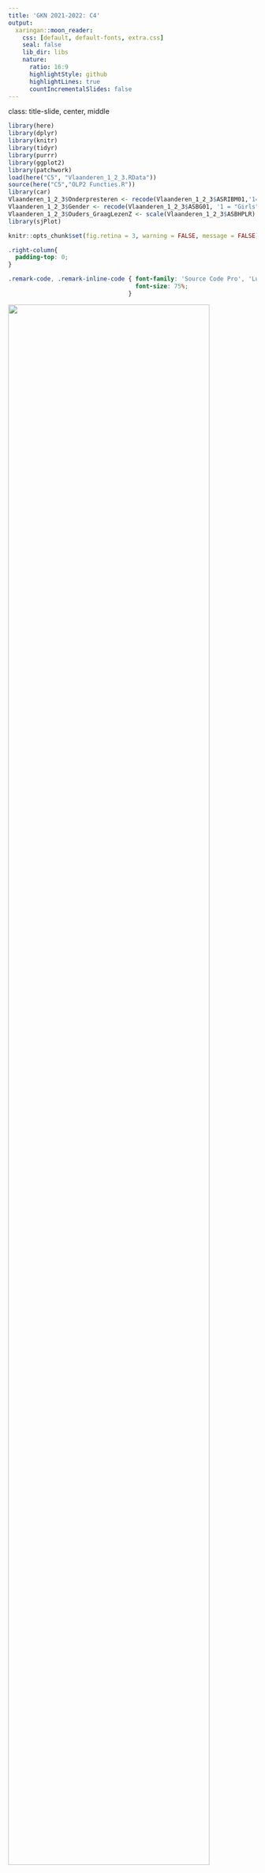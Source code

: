 ```yaml
---
title: 'GKN 2021-2022: C4'
output:
  xaringan::moon_reader:
    css: [default, default-fonts, extra.css]
    seal: false
    lib_dir: libs
    nature:
      ratio: 16:9
      highlightStyle: github
      highlightLines: true
      countIncrementalSlides: false
---
```

class: title-slide, center, middle

<style>
.center2 {
  margin: 0;
  position: absolute;
  top: 50%;
  left: 50%;
  -ms-transform: translate(-50%, -50%);
  transform: translate(-50%, -50%);
}
</style>

```r
library(here)
library(dplyr)
library(knitr)
library(tidyr)
library(purrr)
library(ggplot2)
library(patchwork)
load(here("C5", "Vlaanderen_1_2_3.RData"))
source(here("C5","OLP2 Functies.R"))
library(car)
Vlaanderen_1_2_3$Onderpresteren <- recode(Vlaanderen_1_2_3$ASRIBM01,'1=1;2=1;3=0;4=0;5=0')
Vlaanderen_1_2_3$Gender <- recode(Vlaanderen_1_2_3$ASBG01, '1 = "Girls"; 2 = "Boys"') 
Vlaanderen_1_2_3$Ouders_GraagLezenZ <- scale(Vlaanderen_1_2_3$ASBHPLR) 
library(sjPlot)
```

```r
knitr::opts_chunk$set(fig.retina = 3, warning = FALSE, message = FALSE)
```

```css
.right-column{
  padding-top: 0;
}

.remark-code, .remark-inline-code { font-family: 'Source Code Pro', 'Lucida Console', Monaco, monospace;
                                    font-size: 75%;
                                  }


```


<div class="my-logo-left"> <img src="img/UA-eng-hor-1-RGB.jpg" width="90%"/> </div>


# GKN - Contactmoment 5
.font160[
.SW-greenD[Logistische regressieanalyses (Deel 1)] 
]
Sven De Maeyer & Bea Mertens

.font80[
.UA-red[
09/12/2021
]
]

---
class: inverse-green, center, middle

# Categorische afhankelijke variabelen

---
## Categorische afhankelijke variabelen

<br>

```r
knitr::include_graphics("Fig/to_be_or_not_to_be.jpg")
```

---

## Categorische afhankelijke variabelen

Enkele klassiekers:

- Al dan niet slagen;
- Al dan niet doorstromen;
- Al dan niet falen;
- Al dan niet nieuwe job;
- Al dan niet norm halen;
- ...     
<br>    

Maar soms ook handig bij numerieke variabelen ...

---
## Categorische afhankelijke variabelen

Variabelen met meerdere categorieën zijn herleidbaar tot een reeks van .SW-greenD[**dummyvariabelen**]

<br>

Voor elke categorie kan je een variabele maken die aangeeft of een respondent al dan niet tot die categorie behoort

---
## Vb. Onderpresteerders... in PIRLS

Leesvaardigheid van Vlaamse lln. in 5 categorieën ingedeeld (variabele `ASRIBM01`):

1. BELOW 400                     (code 1)
2. AT OR ABOVE 400 BUT BELOW 475 (code 2)
3. AT OR ABOVE 475 BUT BELOW 550 (code 3)
4. AT OR ABOVE 550 BUT BELOW 625 (code 4)
5. AT OR ABOVE 625               (code 5)

<br>

Code 1 en 2 samen vormen een groep van onderpresterende leerlingen

```r
table(Vlaanderen_1_2_3$ASRIBM01)
```

---
## Onderpresteerders - afhankelijke var. hercoderen

Eerst **hercoderen**... 

<br>

> Dummyvariabele maken die aanstaat voor 'Onderpresteren' (dus voor leerlingen met code 1 of 2 voor de variabele `ASRIBM01`)

<br>

```r
library(car)
Vlaanderen_1_2_3$Onderpresteren <- recode(Vlaanderen_1_2_3$ASRIBM01,
                                          '1=1;2=1;3=0;4=0;5=0')
table(Vlaanderen_1_2_3$ASRIBM01, Vlaanderen_1_2_3$Onderpresteren)
```

---
## Onderpresteerders - voorspeller? 

> .SW-greenD[*Is het zo dat jongens een grotere kans hebben om onder te presteren dan meisjes?*]

<br>

```r
Vlaanderen_1_2_3$Gender <- recode(Vlaanderen_1_2_3$ASBG01,
                                  "1 = 'Girls'; 2 = 'Boys'") 
kruistabel.kolom(Vlaanderen_1_2_3$Onderpresteren, Vlaanderen_1_2_3$Gender)
```

---
## Onderpresteerders - kansen! (1)

**Wat is de kans op ....?**

1. onderpresteren?    
2. onderpresteren voor jongens?    
3. onderpresteren voor meisjes?    
4. onderpresteren voor meisjes - onderpresteren voor jongens?

<br>

```r
kruistabel.kolom(Vlaanderen_1_2_3$Onderpresteren , Vlaanderen_1_2_3$Gender)
```

---
## Onderpresteerders - kansen! (2)

**Wat is de kans op....?**

$P(Onderpr.) = .202$

$P(Onderpr.|Boys) = .224$

$P(Onderpr.|Girls) = .180$

$P(Onderpr.|Girls) - P(Onderpr.|Boys) = .180 - .224 = -.044$

---
## Dummy als afhankelijke variabele? (1)

.UA-red[**Waarom niet gewoon dummy als afhankelijke variabele?**]


```r
Model_Dummy <- lm(Onderpresteren ~ Gender, data = Vlaanderen_1_2_3)
summary(Model_Dummy)
```

---

## Dummy als afhankelijke variabele? (2)

.SW-greenD[**Kans op onderpresteren voor een meisje?**]

```r
summary(Model_Dummy)
```

---

## Dummy als afhankelijke variabele? (3)

.SW-greenD[**Kans op onderpresteren voor een leerling wiens ouders 3 SD hoger dan gemiddeld scoren op Ouders_GraagLezenZ?**]
.footnotesize[
```r
Vlaanderen_1_2_3$Ouders_GraagLezenZ <- scale(Vlaanderen_1_2_3$ASBHPLR) 
Model_Dummy2 <- lm(Onderpresteren ~ Ouders_GraagLezenZ, data = Vlaanderen_1_2_3)
summary(Model_Dummy2)
```
]
---

## Dummy als afhankelijke variabele? (4)

.pull-left[
.footnotesize[
```r
library(ggplot2)

Ouders_GraagLezenZ <- seq(-4 , 4 , .05)

Pred_prob_Onderpresteren <- 0.189537 + (-0.060328 * Ouders_GraagLezenZ)

Onzin <- car::recode(
  Pred_prob_Onderpresteren,
  ' -2:-0.0000001 = "Onzin"; 0.0000001:1 = "Geen onzin" '
  )

Onzin <- relevel(as.factor(Onzin), "Onzin")

qplot(x = Ouders_GraagLezenZ,
      y = Pred_prob_Onderpresteren,
      colour = Onzin) + 
  geom_hline(yintercept = 0)

```
]
]

.pull-right[
```r
library(ggplot2)

Ouders_GraagLezenZ <- seq(-4 , 4 , .05)

Pred_prob_Onderpresteren <- 0.189537 + (-0.060328 * Ouders_GraagLezenZ)

Onzin <- car::recode(
  Pred_prob_Onderpresteren,
  ' -2:-0.0000001 = "Onzin"; 0.0000001:1 = "Geen onzin" '
  )

Onzin <- relevel(as.factor(Onzin), "Onzin")

qplot(x = Ouders_GraagLezenZ,
      y = Pred_prob_Onderpresteren,
      colour = Onzin) + 
  geom_hline(yintercept = 0)
```
]

---

## Problemen met dummyvariabelen als afhankelijke variabele

Probabiliteiten zijn gelimiteerd tussen 0 en 1

<br>

$\rightarrow$  Regressielijn kan onmogelijke waarden bevatten

$\rightarrow$  Kan leiden tot onzinnige schattingen

$\rightarrow$  Hoe meer 'gemiddelde kans' afwijkt van 50%, hoe groter kans op onzinnige schattingen

---
class: inverse-green, center, middle

# Non-lineariteit

---
## Lineaire regressie is hier problematisch!


.pull-left[

```r
X <- c(rnorm( 40 , mean = -1 , sd = 1), 
       rnorm( 40, mean = 1 , sd = 1))
Y <- c(rep( 0 , 40), 
       rep ( 1 , 40))

qplot(
  x = X,
  y = Y, 
  ylab = 'Probabiliteit', 
  ylim = c(-0.25,1.25)) + 
 geom_abline(slope = 0.25, 
             intercept = 0.50, 
             col="red")

```
]

.pull-right[

```r
set.seed(1975) 

X <- c(rnorm( 40 , mean = -1 , sd = 1), 
       rnorm( 40, mean = 1 , sd = 1))
Y <- c(rep( 0 , 40), 
       rep ( 1 , 40))

qplot(
  x = X,
  y = Y, 
  ylab = 'Probabiliteit', 
  ylim = c(-0.25,1.25)) + 
 geom_abline(slope = 0.25, 
             intercept = 0.50, 
             col="red")

```

*We krijgen aan de uiteinden problemen met onrealistische schattingen... *
]
---
## Oplossing 1


```r
set.seed(1975)
X <- c(rnorm( 40 , mean = -1 , sd = 1), rnorm( 40, mean = 1 , sd = 1))
Y <- c(rep( 0 , 40) , rep ( 1 , 40))

D <- data.frame(dx = c(-3.5,-1,1), dy = c(0,0,1), vx = c(-1,1,3.5), vy = c(0,1,1) )
qplot(X,Y, ylab = 'Probabiliteit', ylim = c(-0.25,1.25)) + geom_segment(D, mapping = aes( x = dx, y = dy , xend = vx , yend = vy), color="red", size = 1.25)
```


Dit model is .UA-red[DETERMINISTISCH]: vanaf een bepaalde waarde voor X is de kans gelijk aan 0% of 100%!


---
## Oplossing 2


```r
set.seed(1975)
X <- c(rnorm( 40 , mean = -1 , sd = 1), rnorm( 40, mean = 1 , sd = 1))
Y <- c(rep( 0 , 40) , rep ( 1 , 40))

D <- data.frame(dx = c(-3.5,-1,1), dy = c(0,0,1), vx = c(-1,1,3.5), vy = c(0,1,1) )
qplot(X,Y, ylab = 'Probabiliteit', ylim = c(-0.25,1.25)) + geom_smooth(method = "glm", 
    method.args = list(family = "binomial"), colour=I("red"),
    se = FALSE) 
```

Dit model is 

- .UA-red[REALISTISCHER]: Vanaf een bepaalde waarde voor X benadert de kans 0% of 100%, maar is nooit exact 0% of 100%!

- .UA-red[NIET-LINEAIR]: Kansen nemen niet lineair toe of af overheen de schaal van X

---

## Voorbeelden uit het 'dagelijkse leven' (1)


  
```r
set.seed(1975)
Inkomen <- c(rnorm( 250 , mean = 1500 , sd = 650), rnorm( 250, mean = 2500 , sd = 650))
Prob_Huis <- c(rep( 0 , 250) , rep ( 1 , 250))

qplot(Inkomen,Prob_Huis, ylab = 'Probabiliteit eigen huis') + geom_smooth(method = "glm", 
    method.args = list(family = "binomial"), colour=I("red"),
    se = FALSE) 
```


- Kans om een eigen huis te bezitten is hoger voor gezinnen met hoger inkomen

- Toch ook gezinnen met hoog inkomen die geen eigen huis bezitten en vice versa

- 200€ meer verdienen heeft geen gelijkaardige impact (tussen 1500€ en 2500€ is de impact het sterkst)

---

## Voorbeelden uit het 'dagelijkse leven' (2a)


  
```r
set.seed(1975)
Lichaamslengte <- c(rnorm( 300 , mean = 183 , sd = 8), rnorm( 300, mean = 165 , sd = 7.2))
Prob_Meisje <- c(rep( 0 , 300) , rep ( 1 , 300))

qplot(Lichaamslengte,Prob_Meisje, ylab = 'Probabiliteit Meisje') + geom_smooth(method = "glm", 
    method.args = list(family = "binomial"), colour=I("red"),
    se = FALSE) 
```


- Hoe groter lichaamslengte, hoe kleiner de kans dat het een meisje is

- Toch ook grote meisjes en kleine jongens

- 1cm groter of kleiner zijn heeft geen gelijkaardige impact

---

## Voorbeelden uit het 'dagelijkse leven' (2b)


```r
set.seed(1975)
Lichaamslengte <- c(rnorm( 300 , mean = 162 , sd = 6.2), rnorm( 300, mean = 184 , sd = 7))
Prob_Jongen <- c(rep( 0 , 300) , rep ( 1 , 300))

qplot(Lichaamslengte,Prob_Jongen, ylab = 'Probabiliteit Jongen') + geom_smooth(method = "glm", 
    method.args = list(family = "binomial"), colour=I("red"),
    se = FALSE) 
```

- Net hetzelfde model kan 'gespiegeld' worden!
---
class: inverse-green, center, middle
# Logits

---
## Let's talk in LOGITS...

```r
knitr::include_graphics("Fig/Probability.jpg")
```

---

## Kansen op een andere schaal uitgedrukt

.SW-greenD[.Large[.center2[
Probabiliteiten $\rightarrow$ Odds $\rightarrow$ Logits
]
]
]
---

## Odds

De .UA-red[Odds] voor een 'event' is:

$$
Odds(Y = 1) = \frac{P(Y = 1)}{1-P(Y = 1)} = \frac{P(Y = 1)}{P(Y \ne 1)}
$$

---

## Odds - voorbeeld onderpresteren

Kans op onderpresteren is 0.25 keer groter dan de kans op niet onderpresteren    

Kans op onderpresteren is 1/0.25 keer kleiner dan kans op niet onderpresteren    

<br>

$$
Odds(Onderpr. = 1) = \frac{P(Onderpr. = 1)}{1-P(Onderpr. = 1)} =  \frac{0.202}{0.798}=0.253
$$
<br>

Kans op niet onderpresteren is 4 keer groter dan kans op onderpresteren    

Kans op niet onderpresteren is 1/4 keer kleiner dan kans op onderpresteren    

<br>

$$
Odds(Onderpr. = 0) = \frac{P(Onderpr. = 0)}{1-P(Onderpr. = 0)} =  \frac{0.798}{0.202}=3.95
$$

---

## Enkele odds...

|Probabiliteit |Odds
|:--------------|:------------------|
| 0.10          | (= 0.1/0.9) = 0.11 | 
| 0.30          | 0.43               | 
| 0.50          | 1.00               | 
| 0.70          | 2.33               | 
| 0.90           |9.00               |

<br>
Loopt van $0$ tot $\infty$

---

## Odds zijn echter niet superhandig

- Nog steeds een nulwaarde

- Niet symmetrisch

- Dus niet handig voor lineaire modellen...

---

## Tijd voor logits

.UA-red[Logit] is het natuurlijk logaritme van een Odds:

$$
Logits(Onderpr. = 1) = \ln(Odds) = \ln(0.253) = -1.347
$$

---

## Uitstapje naar ... logaritmes

$$\log_a(x) \rightarrow  a^? = x $$

$$\log_{10}(10) \rightarrow 10^?=10 \rightarrow 10^1=10  $$

$$\log_{10}(1) \rightarrow 10^?=1 \rightarrow 10^0=1  $$

$$\log_{10}(100) \rightarrow 10^?=100 \rightarrow 10^2=100  $$


---

## Natuurlijk logaritme

$$\ln(x) = \log_e(x) \rightarrow  e^? = x $$

met:

$$e=2,718281828$$

$$\ln(1) \rightarrow e^?=1 \rightarrow e^0=1  $$ 

$$\ln(10) \rightarrow e^?=10 \rightarrow e^{2.303}=10  $$

---

## Enkele logits...

|Probabiliteit  |Odds   | Logits |
|:--------------|:------|:-------|
| 0.10          | 0.11  | -2.20 |
| 0.30          | 0.43  | -0.85 |
| 0.50          | 1.00  | 0.00  |
| 0.70          | 2.33  | 0.85  |
| 0.90           |9.00  | 2.20  | 

<br>
- Loopt van $-\infty$ tot $\infty$

- $0$ is midden (=50% kans)

- Symmetrisch!

---

## Verhouding tussen probabiliteiten en logits

.pull-left[
```r

set.seed(1975)

Probabiliteiten <- seq(0.01,0.99, 
                       by=0.01)

Logits <- log(Probabiliteiten/(1-Probabiliteiten))

Dgraph <- data_frame(Probabiliteiten,Logits)

ggplot(Dgraph,aes(Logits,Probabiliteiten)) + geom_smooth(method = "glm", 
    method.args = list(family = "binomial"), colour=I("red"),
    se = FALSE) 
```
]
.pull-right[
- Elke toename van 1 logit is niet lineair gerelateerd aan toename in probabiliteiten!

- Lineair model in logits gaat gepaard met non-lineair model in probabiliteiten
]

---

## Voorbeeld uit 'dagelijkse leven'


.pull-left[
```r
set.seed(1975)

Lichaamslengte <- c(rnorm( 300 , mean = 162 , sd = 6.2), rnorm( 300, mean = 184 , sd = 7))
Prob_Jongen <- c(rep( 0 , 300) , rep ( 1 , 300))

DataGender <- data_frame(Lichaamslengte,Prob_Jongen)


DataGender$Predicted_logit_Jongen <- -72.717 + 0.422*DataGender$Lichaamslengte

ggplot(DataGender,aes(Lichaamslengte,Predicted_logit_Jongen, ylab = 'Logit Jongen')) + geom_smooth(method = "lm", 
     colour=I("red"),
    se = FALSE) 
```
]
.pull-right[
```r

DataGender$Predicted_prob_Jongen <- alog(DataGender$Predicted_logit_Jongen) 

ggplot(DataGender,aes(Predicted_logit_Jongen,Predicted_prob_Jongen)) + geom_smooth(method = "glm", 
    method.args = list(family = "binomial"), colour=I("red"),
    se = FALSE) 

```
]
---

##  Voorbeeld uit 'dagelijkse leven'

Het statistisch model achter het verband tussen lengte en kans dat het om een jongen gaat:

$$ Logit(Jongen = 1 ) = -72.717 + 0.422*Lichaamslengte$$
<br>
waarbij   

.UA-red[-72.717] = intercept = Voorspelde **kans in logits** dat het een jongen is als iemand 0 cm lang is     
.UA-red[0.422] = slope = Per cm dat een persoon langer is, neemt **kans in logits** dat het om een jongen gaat met 0.422 logits toe

---

## Voorbeeld uit 'dagelijkse leven'

5 fictieve personen + wat voorspelt ons model        

$$ Logit(Jongen = 1 ) = -72.717 + 0.422*Lichaamslengte$$

| Lengte | Voorspelde logit Jongen      |
|:-------|:-----------------------------|
| 155    |  -72.717 + 0.422*155 = -7.307|
|        |                              |
| 165    |  -72.717 + 0.422*165 = -3.087|
|        |                              |
| 175    |  -72.717 + 0.422*175 = 1.133 |
|        |                              |
| 185    |  -72.717 + 0.422*185 = 5.353 |
|        |                              |
| 195    |  -72.717 + 0.422*195 = 9.573 |

---

## Voorbeeld uit 'dagelijkse leven'

5 fictieve personen + wat voorspelt ons model in logits    

$$ Logit(Jongen = 1 ) = -72.717 + 0.422*Lichaamslengte$$

| Lengte | Voorspelde logit Jongen      | $\Delta$ Logit |
|:-------|:-----------------------------|:---------------|
| 155    |  -72.717 + 0.422*155 = -7.307|                |
|        |                              |  4.22          |
| 165    |  -72.717 + 0.422*165 = -3.087|                |
|        |                              |  4.22          |
| 175    |  -72.717 + 0.422*175 = 1.133 |                |
|        |                              |  4.22          |
| 185    |  -72.717 + 0.422*185 = 5.353 |                |
|        |                              |  4.22          |
| 195    |  -72.717 + 0.422*195 = 9.573 |                |



---

## Voorbeeld uit 'dagelijkse leven'

5 fictieve personen + wat voorspelt ons model in probabiliteiten    

$$ Logit(Jongen = 1 ) = -72.717 + 0.422*Lichaamslengte$$

| Lengte | Voorspelde logit Jongen      | $\Delta$ Logit | Voorspelde Prob. Jongen | $\Delta$ Prob. |
|:-------|:-----------------------------|:---------------|:------------------------|:---------------|
| 155    |  -72.717 + 0.422*155 = -7.307|                | 0.0007                  |                |
|        |                              |  4.22          |                         |  0.0429        |
| 165    |  -72.717 + 0.422*165 = -3.087|                | 0.0436                  |                |
|        |                              |  4.22          |                         | 0.7128         |
| 175    |  -72.717 + 0.422*175 = 1.133 |                | 0.7564                  |                |
|        |                              |  4.22          |                         | 0.2388         |
| 185    |  -72.717 + 0.422*185 = 5.353 |                | 0.9952                  |                |
|        |                              |  4.22          |                         | 0.0047         |
| 195    |  -72.717 + 0.422*195 = 9.573 |                | 0.9999                  |                |


---
class: inverse-green, center, middle

# Logistische regressie in R

---
## Functie .UA-red[`glm( )`]

Werkwijze zeer gelijkaardig aan lineaire regressieanalyse

<br>

Functie `glm( )`

`Model1 <- glm(Jongen ~ Lichaamslengte, data = DataGender, family = binomial())`

<br>

Vervolgens    

`summary(Model1)`

---

## Voorbeeld uit 'dagelijkse leven'

Eerst maken we data aan om mee te werken:

.footnotesize[
```r
set.seed(1975) # Maakt voorbeeld reproduceerbaar
Lichaamslengte <- c(rnorm( 300 , mean = 162 , sd = 6.2), #Genereer 300 waarden met mean 162 en SD 6.2
                    rnorm( 300, mean = 184 ,  sd = 7))   #Genereer 300 waarden met mean 184 en SD 7
Jongen         <- c(rep( 0 , 300), rep ( 1 , 300))

DataGender <- data_frame(Lichaamslengte, Jongen)
```
]

<br>
Dan de analyse:

```r
Model1 <- glm(Jongen ~ Lichaamslengte, data = DataGender, family = binomial())
```

---
## De output

.footnotesize[
```r
summary(Model1)
```
]

---
## Welke kans ben je aan het voorspellen?

.SW-greenD[*Kans dat het een jongen is of kans dat het een meisje is?*]

<br>

Hier: dummy die aanstaat voor jongen!

<br>
Standaard: 

- Hoogste categorie (bv. waarde 1 bij een dummy)

- of laatste categorie alfabetisch (bv. categorie "Meisje" indien de variabele categorieën "Meisje" en "Jongen" heeft)

---
## De voorbeelddata

We maken enkele varianten van de variabele geslacht.    
Vervolgens herschatten we model met elke variant als afhankelijke variabele.


```r
DataGender$Meisje   <- c(rep( 1 , 300) , rep ( 0 , 300))
DataGender$Geslacht <- as.factor(c(rep( "Meisje" , 300) , rep ( "Jongen" , 300)))

M1_Meisje   <- glm(Meisje ~ Lichaamslengte,   data = DataGender, family = binomial())
M1_Geslacht <- glm(Geslacht ~ Lichaamslengte, data = DataGender, family = binomial())

coefficients(Model1)

coefficients(M1_Meisje)

coefficients(M1_Geslacht)

```

---
## Veranderen van referentiecategorie

De functie .UA-red[`relevel( )`]

.footnotesize[
```r
DataGender$Geslacht_x <- relevel(DataGender$Geslacht, 2)
M1_Geslacht_x         <- glm(Geslacht_x ~ Lichaamslengte, data = DataGender, family = binomial())
summary(M1_Geslacht_x)
```
]
---
## Onderpresteerders - meerdere voorspellers

Effect van 'Gender' en 'Ouders_GraagLezenZ' op kans op onderpresteren ?

.footnotesize[
```r
M1_PIRLS <- glm(Onderpresteren ~ Gender + Ouders_GraagLezenZ, 
                data = Vlaanderen_1_2_3, family = binomial())
summary(M1_PIRLS)
```
]

---
## .UA-red[`alog( )`] functie - PIRLS voorbeeld

Voor interpretatie handiger om in probabiliteiten te spreken

$$P(x = 1) = \frac{e^{logit(x=1)}}{1+e^{logit(x=1)}}$$
<br>
Bv. Kans op onderpresteren voor een jongen is -1.376 logits (~ intercept)    
<br>
In `R`
```r
exp(-1.376)/(1+exp(-1.376))
```


Handiger: functie `alog( )` uit "OLP2 Functies.R"
```r
alog(-1.376)
```

---

## .UA-red[`alog( )`] functie - PIRLS voorbeeld

```r
# Probabiliteit tot onderpresteren voor jongens:
alog(-1.376)

# Probabiliteit tot onderpresteren voor meisjes:
alog(-1.376 - 0.254)

# Verschil in probabiliteit tot onderpresteren tussen jongens en meisjes:
alog(-1.376) - alog(-1.376 - 0.254)
```

---

## .UA-red[`alog( )`] functie - PIRLS voorbeeld

Bij kwantitatieve voorspellers (bv. Ouders_GraagLezenZ) fictieve respondenten als voorbeeld hanteren:


```r
# Probabiliteit tot onderpresteren voor een jongen die gemiddeld scoort:
alog(-1.376)

# Probabiliteit tot onderpresteren voor een jongen die 2 st.dev. hoger dan gemiddeld scoort:
alog(-1.376 + 2 * -0.394)

# Probabiliteit tot onderpresteren voor een jongen die 2 st.dev. lager dan gemiddeld scoort:
alog(-1.376 - 2 * -0.394)

```

---

## Grafisch samenvatten van model

Functie .UA-red[`plot_model()`] uit het pakket .UA-red[`sjPlot`] (*niet in OLP!*)

.pull-left[
```r
library(sjPlot)

plot_model(M1_PIRLS, 
           transform = NULL, 
           type = "eff", 
           terms = c("Ouders_GraagLezenZ")
           )
```
]

.pull-right[
```r
library(sjPlot)

plot_model(M1_PIRLS, 
           transform = NULL, 
           type = "eff", 
           terms = c("Ouders_GraagLezenZ")
           )
```
]
---

## Grafisch samenvatten van model

.pull-left[
```r
library(sjPlot)

plot_model(M1_PIRLS, 
           transform = NULL, 
           type = "eff", 
           terms = c("Ouders_GraagLezenZ", "Gender")
           )
```
]

.pull-right[
```r
library(sjPlot)

plot_model(M1_PIRLS, 
           transform = NULL, 
           type = "eff", 
           terms = c("Ouders_GraagLezenZ", "Gender")
           )
```
]

---

## Interactie-effecten - PIRLS voorbeeld

Interactie-effect van 'Gender' en 'Ouders_GraagLezenZ' op kans op onderpresteren?
.footnotesize[
```r
M2_PIRLS <- glm(Onderpresteren ~ Gender + Ouders_GraagLezenZ + Gender*Ouders_GraagLezenZ, 
                data = Vlaanderen_1_2_3, family = binomial())
summary(M2_PIRLS)
```
]
---

## Grafisch samenvatten van model

.pull-left[
```r
library(sjPlot)

plot_model(M2_PIRLS, 
           transform = NULL, 
           type = "eff", 
           terms = c("Ouders_GraagLezenZ", "Gender")
           )
```
]

.pull-right[
```r
library(sjPlot)

plot_model(M2_PIRLS, 
           transform = NULL, 
           type = "eff", 
           terms = c("Ouders_GraagLezenZ", "Gender")
           )
```
]


---
class: inverse-red, middle, center

# Time to pRactice!

<p align = "left">
Instructies: 
<br>
- Laat deze sessie open staan
<br>
- Open Blackboard opnieuw in een ander venster
<br>
- Ga naar de curusus GKN
<br>
- Ga naar de Blackboard Collaborate omgeving van je groep
<br>
- Zet je microfoon/video aan
<br><br>
Eén van ons maakt zo meteen een ronde langs de groepen!
</p> 
---

## ExtRa's
Zit je te popelen om te weten ...

- hoe je toch random slopes voor kwalitatieve variabelen kan plotten zonder foutmelding?
- hoe je multilevel analyse gebruikt om longitudinale analyses te doen?

<br>

Check Blackboard (Leermateriaal > Materiaal per week)
